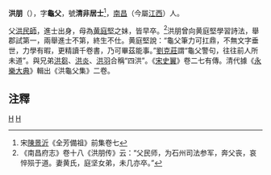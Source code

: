 '''洪朋'''（{{bd|1072年||1109年}}），字'''龜父'''，號'''清非居士'''<ref>宋[[陳景沂|陳景沂]]《全芳備祖》前集卷七</ref>，[[南昌|南昌]]（今屬[[江西|江西]]）人。

父[[洪民師|洪民師]]，進士出身，母為[[黄庭堅|黄庭堅]]之妹，皆早卒。<ref>《南昌府志》卷十八《洪朋传》云：“父民师，为石州司法参军，奔父丧，哀悴殒于道。妻黄氏，庭坚女弟，未几亦卒。”</ref>洪朋曾向黄庭堅學習詩法，舉郡試第一，兩舉進士不第，終生不仕。黄庭堅說：“龜父筆力可扛鼎，不無文字垂世，力學有暇，更精讀千卷書，乃可畢茲能事。”[[劉克莊|劉克莊]]謂“龜父警句，往往前人所未道”。與兄弟[[洪芻|洪芻]]、[[洪炎|洪炎]]、[[洪羽|洪羽]]合稱“四洪”。《[[宋史翼|宋史翼]]》卷二七有傳。清代據《[[永樂大典|永樂大典]]》輯出《洪龜父集》二卷。

==注釋==
{{reflist}}

[[Category:江西詩派人物|H]]
[[Category:南昌人|H]]